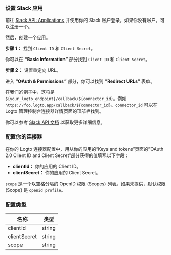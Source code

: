 ### 设置 Slack 应用

前往 [Slack API: Applications](https://api.slack.com/apps) 并使用你的 Slack 账户登录。如果你没有账户，可以注册一个。

然后，创建一个应用。

**步骤 1：** 找到 `Client ID` 和 `Client Secret`。

你可以在 **“Basic Information”** 部分找到 `Client ID` 和 `Client Secret`。

**步骤 2：** 设置重定向 URL。

进入 **“OAuth & Permissions”** 部分，你可以找到 **“Redirect URLs”** 表单。

在我们的例子中，这将是 `${your_logto_endpoint}/callback/${connector_id}`。例如 `https://foo.logto.app/callback/${connector_id}`。`connector_id` 可以在 Logto 管理控制台连接器详情页面的顶部栏找到。

你可以参考 [Slack API 文档](https://api.slack.com/authentication/sign-in-with-slack) 以获取更多详细信息。

### 配置你的连接器

在你的 Logto 连接器配置中，用从你的应用的“Keys and tokens”页面的“OAuth 2.0 Client ID and Client Secret”部分获得的值填写以下字段：

- **clientId：** 你的应用的 Client ID。
- **clientSecret：** 你的应用的 Client Secret。

`scope` 是一个以空格分隔的 OpenID 权限 (Scopes) 列表。如果未提供，默认权限 (Scope) 是 `openid profile`。

### 配置类型

| 名称         | 类型   |
| ------------ | ------ |
| clientId     | string |
| clientSecret | string |
| scope        | string |
